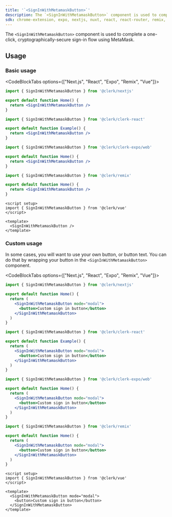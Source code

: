 ```yaml
---
title: '`<SignInWithMetamaskButton>`'
description: The `<SignInWithMetamaskButton>` component is used to complete a one-click, cryptographically-secure sign-in flow using MetaMask.
sdk: chrome-extension, expo, nextjs, nuxt, react, react-router, remix, tanstack-react-start, vue
---
```


<If sdk="expo">
  <Include src="_partials/expo/web-only-callout" />
</If>

The `<SignInWithMetamaskButton>` component is used to complete a one-click, cryptographically-secure sign-in flow using MetaMask.

## Usage

### Basic usage

<CodeBlockTabs options={["Next.js", "React", "Expo", "Remix", "Vue"]}>
  ```jsx {{ filename: 'app/page.tsx' }}
  import { SignInWithMetamaskButton } from '@clerk/nextjs'

  export default function Home() {
    return <SignInWithMetamaskButton />
  }
  ```

  ```jsx {{ filename: 'example.js' }}
  import { SignInWithMetamaskButton } from '@clerk/clerk-react'

  export default function Example() {
    return <SignInWithMetamaskButton />
  }
  ```

  ```jsx {{ filename: '/app/page.web.tsx' }}
  import { SignInWithMetamaskButton } from '@clerk/clerk-expo/web'

  export default function Home() {
    return <SignInWithMetamaskButton />
  }
  ```

  ```jsx {{ filename: 'pages/index.js' }}
  import { SignInWithMetamaskButton } from '@clerk/remix'

  export default function Home() {
    return <SignInWithMetamaskButton />
  }
  ```

  ```vue {{ filename: 'example.vue' }}
  <script setup>
  import { SignInWithMetamaskButton } from '@clerk/vue'
  </script>

  <template>
    <SignInWithMetamaskButton />
  </template>
  ```
</CodeBlockTabs>

### Custom usage

In some cases, you will want to use your own button, or button text. You can do that by wrapping your button in the `<SignInWithMetamaskButton>` component.

<CodeBlockTabs options={["Next.js", "React", "Expo", "Remix", "Vue"]}>
  ```jsx {{ filename: 'pages/index.js' }}
  import { SignInWithMetamaskButton } from '@clerk/nextjs'

  export default function Home() {
    return (
      <SignInWithMetamaskButton mode="modal">
        <button>Custom sign in button</button>
      </SignInWithMetamaskButton>
    )
  }
  ```

  ```jsx {{ filename: 'example.js' }}
  import { SignInWithMetamaskButton } from '@clerk/clerk-react'

  export default function Example() {
    return (
      <SignInWithMetamaskButton mode="modal">
        <button>Custom sign in button</button>
      </SignInWithMetamaskButton>
    )
  }
  ```

  ```jsx {{ filename: '/app/page.web.tsx' }}
  import { SignInWithMetamaskButton } from '@clerk/clerk-expo/web'

  export default function Home() {
    return (
      <SignInWithMetamaskButton mode="modal">
        <button>Custom sign in button</button>
      </SignInWithMetamaskButton>
    )
  }
  ```

  ```jsx {{ filename: 'pages/index.js' }}
  import { SignInWithMetamaskButton } from '@clerk/remix'

  export default function Home() {
    return (
      <SignInWithMetamaskButton mode="modal">
        <button>Custom sign in button</button>
      </SignInWithMetamaskButton>
    )
  }
  ```

  ```vue {{ filename: 'example.vue' }}
  <script setup>
  import { SignInWithMetamaskButton } from '@clerk/vue'
  </script>

  <template>
    <SignInWithMetamaskButton mode="modal">
      <button>Custom sign in button</button>
    </SignInWithMetamaskButton>
  </template>
  ```
</CodeBlockTabs>
